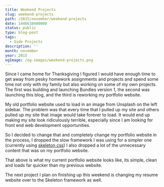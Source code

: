 ```yaml
---
title: Weekend Projects
slug: weekend-projects
path: /2015/november/weekend-projects
date: 1446638400000
status: public
type: blog-post
tags:
  - Side Projects
description: ''
month: november
year: 2015
ogImage: /og-images/weekend-projects.png
---
```




Since I came home for Thanksgiving I figured I would have enough time to get
away from pesky homework assignments and projects and spend some time not only
with my family but also working on some of my own projects. The first was
building and launching Bundles version 1, the second was launching this blog,
and the third is reworking my portfolio website.

My old portfolio website used to load in an image from Unsplash on the left
sidebar. The problem was that every time that I pulled up my site and others
pulled up my site that image would take forever to load. It would end up making
my site look ridiculously terrible, especially since I am looking for front end
web development opportunities.

So I decided to change that and completely change my portfolio website in the
process, I dropped the slow framework I was using for a simpler one (currently
using [skeleton css](http://getskeleton.com/)) I also dropped a lot of the
unnecessary content that was on my portfolio website.

That above is what my current portfolio website looks like, its simple, clean
and loads far quicker than my previous website.

The next project I plan on finishing up this weekend is changing my resume
website over to the Skeleton framework as well.

